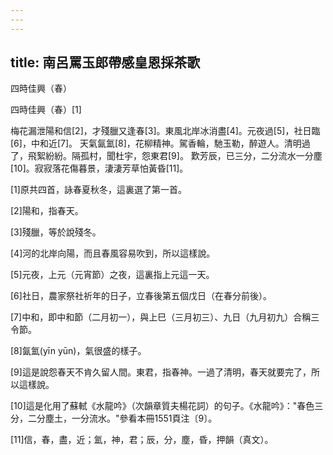 ```yaml
---
---
---
```

title: 南呂罵玉郎帶感皇恩採茶歌
---



四時佳興（春）


四時佳興（春）[1]

梅花漏泄陽和信[2]，才殘臘又逢春[3]。東風北岸冰消盡[4]。元夜過[5]，社日臨[6]，中和近[7]。 天氣氤氳[8]，花柳精神。駕香輪，馳玉勒，醉遊人。清明過了，飛絮紛紛。隔孤村，聞杜宇，怨東君[9]。 歎芳辰，已三分，二分流水一分塵[10]。寂寂落花傷暮景，淒淒芳草怕黃昏[11]。

[1]原共四首，詠春夏秋冬，這裏選了第一首。

[2]陽和，指春天。

[3]殘臘，等於說殘冬。

[4]河的北岸向陽，而且春風容易吹到，所以這樣說。

[5]元夜，上元（元宵節）之夜，這裏指上元這一天。

[6]社日，農家祭社祈年的日子，立春後第五個戊日（在春分前後）。

[7]中和，即中和節（二月初一），與上巳（三月初三）、九日（九月初九）合稱三令節。

[8]氤氳(yīn yūn)，氣很盛的樣子。

[9]這是說怨春天不肯久留人間。東君，指春神。一過了清明，春天就要完了，所以這樣說。

[10]這是化用了蘇軾《水龍吟》（次韻章質夫楊花詞）的句子。《水龍吟》："春色三分，二分塵土，一分流水。"參看本冊1551頁注〔9〕。

[11]信，春，盡，近；氳，神，君；辰，分，塵，昏，押韻（真文）。